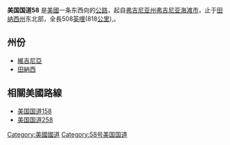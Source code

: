 '''美国国道58''' 是[[美國|美國]]一条东西向的[[公路|公路]]，起自[[弗吉尼亚州|弗吉尼亚州]][[弗吉尼亚海滩市|弗吉尼亚海滩市]]，止于[[田纳西州|田纳西州]]东北部，全長508[[英哩|英哩]](818[[公里|公里]]),。

==州份==
* [[維吉尼亞|維吉尼亞]]
* [[田納西|田納西]]

==相關美國路線== 
* [[美国国道158|美国国道158]]
* [[美国国道258|美国国道258]]
{{美国国道}}
[[Category:美國國道|Category:美國國道]]
[[Category:58号美国国道|Category:58号美国国道]]